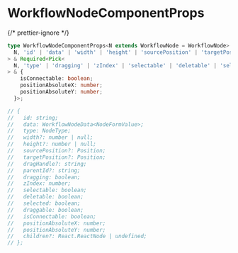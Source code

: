
# WorkflowNodeComponentProps

{/* prettier-ignore */}
```ts
type WorkflowNodeComponentProps<N extends WorkflowNode = WorkflowNode> = React.PropsWithChildren<Pick<
  N, 'id' | 'data' | 'width' | 'height' | 'sourcePosition' | 'targetPosition' | 'dragHandle' | 'parentId'
> & Required<Pick<
  N, 'type' | 'dragging' | 'zIndex' | 'selectable' | 'deletable' | 'selected' | 'draggable'>
> & {
    isConnectable: boolean;
    positionAbsoluteX: number;
    positionAbsoluteY: number;
  }>;

// {
//   id: string;
//   data: WorkflowNodeData<NodeFormValue>;
//   type: NodeType;
//   width?: number | null;
//   height?: number | null;
//   sourcePosition?: Position;
//   targetPosition?: Position;
//   dragHandle?: string;
//   parentId?: string;
//   dragging: boolean;
//   zIndex: number;
//   selectable: boolean;
//   deletable: boolean;
//   selected: boolean;
//   draggable: boolean;
//   isConnectable: boolean;
//   positionAbsoluteX: number;
//   positionAbsoluteY: number;
//   children?: React.ReactNode | undefined;
// };
```
